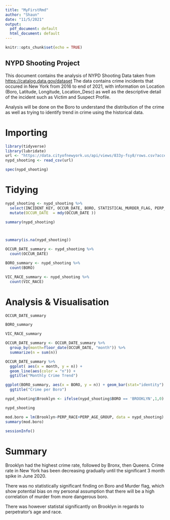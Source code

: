 ---
title: "MyFirstRmd"
author: "Shaun"
date: "11/5/2021"
output:
  pdf_document: default
  html_document: default
---

```{r setup, include=FALSE}
knitr::opts_chunk$set(echo = TRUE)
```

## NYPD Shooting Project

This document contains the analysis of NYPD Shooting Data taken from <https://catalog.data.gov/dataset>
The data contains crime incidents that occured in New York from 2016 to end of 2021, with information on Location (Boro, Latitude, Longitude, Location_Desc) as well as the descriptive detail of the incident such as Victim and Suspect Profile.

Analysis will be done on the Boro to understand the distribution of the crime as well as trying to identify trend in crime using the historical data.



# Importing
```{r Importing, echo=TRUE}
library(tidyverse)
library(lubridate)
url <- "https://data.cityofnewyork.us/api/views/833y-fsy8/rows.csv?accessType=DOWNLOAD"
nypd_shooting <- read_csv(url)

spec(nypd_shooting)
```

# Tidying
```{r tidying, echo=TRUE}
nypd_shooting <- nypd_shooting %>%
  select(INCIDENT_KEY, OCCUR_DATE, BORO, STATISTICAL_MURDER_FLAG, PERP_AGE_GROUP, PERP_SEX, PERP_RACE, VIC_AGE_GROUP, VIC_SEX, VIC_RACE) %>%
  mutate(OCCUR_DATE  = mdy(OCCUR_DATE ))
```




```{r Data, echo=TRUE}
summary(nypd_shooting)



summary(is.na(nypd_shooting))
```


```{r grouping, echo=TRUE}
OCCUR_DATE_summary <- nypd_shooting %>%
  count(OCCUR_DATE)

BORO_summary <- nypd_shooting %>%
  count(BORO)

VIC_RACE_summary <- nypd_shooting %>%
  count(VIC_RACE)

```



# Analysis & Visualisation
```{r boro_summary, echo=TRUE}
OCCUR_DATE_summary

BORO_summary

VIC_RACE_summary
```

```{r group_date_to_month, echo=TRUE}
OCCUR_DATE_summary <- OCCUR_DATE_summary %>%
  group_by(month=floor_date(OCCUR_DATE, "month")) %>%
  summarize(n = sum(n))
```






```{r visualisation, echo=TRUE}
OCCUR_DATE_summary %>%
  ggplot( aes(x = month, y = n)) + 
  geom_line(aes(color = "n")) +
  ggtitle("Monthly Crime Trend") 
```






```{r test, echo=FALSE}
ggplot(BORO_summary, aes(x = BORO, y = n)) + geom_bar(stat="identity")  +
  ggtitle("Crime per Boro") 
```

```{r brooklyn, echo = TRUE}
nypd_shooting$Brooklyn <- ifelse(nypd_shooting$BORO == 'BROOKLYN',1,0)

nypd_shooting
```


```{r model, echo=TRUE}
mod.boro = lm(Brooklyn~PERP_RACE+PERP_AGE_GROUP, data = nypd_shooting)
summary(mod.boro)
```


```{r session, echo=TRUE}
sessionInfo()
```


# Summary
Brooklyn had the highest crime rate, followed by Bronx, then Queens. Crime rate in New York has been decreasing gradually until the significant 3 month spike in June 2020.

There was no statistically significant finding on Boro and Murder flag, which show potential bias on my personal assumption that there will be a high correlation of murder from more dangerous boro.

There was however statistal significantly on Brooklyn in regards to perpetrator's age and race.



